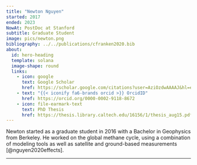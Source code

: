 ```yaml
---
title: "Newton Nguyen"
started: 2017
ended: 2023
NowAt: PostDoc at Stanford
subtitle: Graduate Student
image: pics/newton.png
bibliography: ../../publications/cfranken2020.bib
about:
  id: hero-heading
  template: solana
  image-shape: round
  links:
    - icon: google
      text: Google Scholar
      href: https://scholar.google.com/citations?user=AziOzdwAAAAJ&hl=en&oi=ao 
    - text: "{{< iconify fa6-brands orcid >}} OrcidID"
      href: https://orcid.org/0000-0002-9118-8672 
    - icon: file-earmark-text
      text: PhD Thesis
      href: https://thesis.library.caltech.edu/16156/1/thesis_aug15.pdf
---
```


Newton started as a graduate student in 2016 with a Bachelor in Geophysics from Berkeley. He worked on the global methane cycle, using a combination of modeling tools as well as satellite and ground-based measurements [@nguyen2020effects]. 

---

